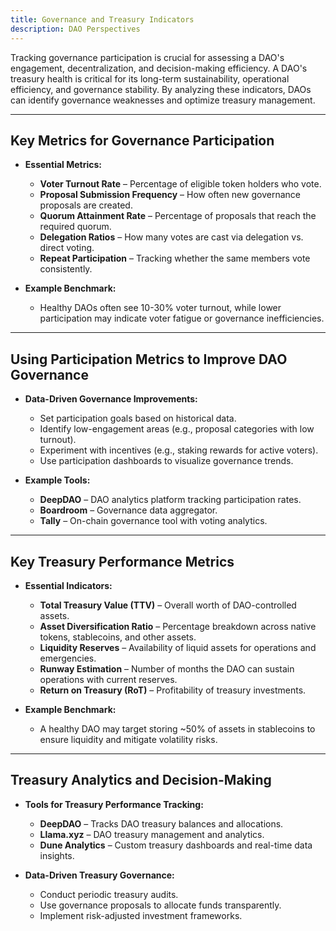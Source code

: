 ```yaml
---
title: Governance and Treasury Indicators
description: DAO Perspectives
---
```


Tracking governance participation is crucial for assessing a DAO's engagement, decentralization, and decision-making efficiency. A DAO's treasury health is critical for its long-term sustainability, operational efficiency, and governance stability. By analyzing these indicators, DAOs can identify governance weaknesses and optimize treasury management.  

---

## **Key Metrics for Governance Participation** 

- **Essential Metrics:**  
  - **Voter Turnout Rate** – Percentage of eligible token holders who vote.  
  - **Proposal Submission Frequency** – How often new governance proposals are created.  
  - **Quorum Attainment Rate** – Percentage of proposals that reach the required quorum.  
  - **Delegation Ratios** – How many votes are cast via delegation vs. direct voting.  
  - **Repeat Participation** – Tracking whether the same members vote consistently.  

- **Example Benchmark:**  
  - Healthy DAOs often see 10-30% voter turnout, while lower participation may indicate voter fatigue or governance inefficiencies.  

---

## **Using Participation Metrics to Improve DAO Governance**  

- **Data-Driven Governance Improvements:**  
  - Set participation goals based on historical data.  
  - Identify low-engagement areas (e.g., proposal categories with low turnout).  
  - Experiment with incentives (e.g., staking rewards for active voters).  
  - Use participation dashboards to visualize governance trends.  

- **Example Tools:**  
  - **DeepDAO** – DAO analytics platform tracking participation rates.  
  - **Boardroom** – Governance data aggregator.  
  - **Tally** – On-chain governance tool with voting analytics.  

---

## **Key Treasury Performance Metrics** 

- **Essential Indicators:**  
  - **Total Treasury Value (TTV)** – Overall worth of DAO-controlled assets.  
  - **Asset Diversification Ratio** – Percentage breakdown across native tokens, stablecoins, and other assets.  
  - **Liquidity Reserves** – Availability of liquid assets for operations and emergencies.  
  - **Runway Estimation** – Number of months the DAO can sustain operations with current reserves.  
  - **Return on Treasury (RoT)** – Profitability of treasury investments.  

- **Example Benchmark:**  
  - A healthy DAO may target storing ~50% of assets in stablecoins to ensure liquidity and mitigate volatility risks.  

---

## **Treasury Analytics and Decision-Making**

- **Tools for Treasury Performance Tracking:**  
  - **DeepDAO** – Tracks DAO treasury balances and allocations.  
  - **Llama.xyz** – DAO treasury management and analytics.  
  - **Dune Analytics** – Custom treasury dashboards and real-time data insights.  

- **Data-Driven Treasury Governance:**  
  - Conduct periodic treasury audits.  
  - Use governance proposals to allocate funds transparently.  
  - Implement risk-adjusted investment frameworks.  

